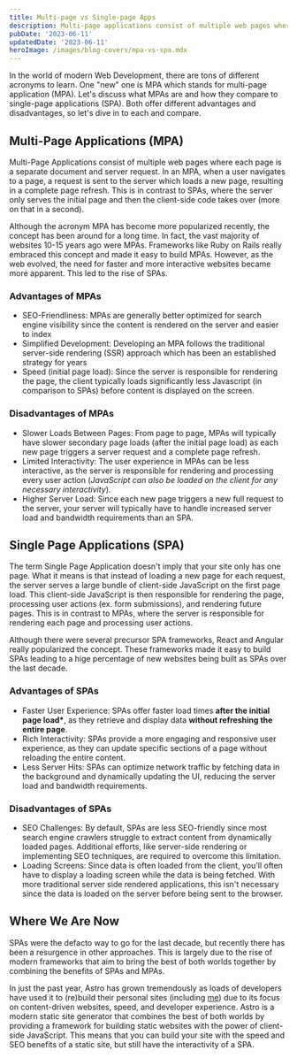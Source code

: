 ```yaml
---
title: Multi-page vs Single-page Apps
description: Multi-page applications consist of multiple web pages where each page is a separate document
pubDate: '2023-06-11'
updatedDate: '2023-06-11'
heroImage: /images/blog-covers/mpa-vs-spa.mdx
---
```


In the world of modern Web Development, there are tons of different acronyms to learn. One "new" one is MPA which stands for multi-page application (MPA). Let's discuss what MPAs are and how they compare to single-page applications (SPA). Both offer different advantages and disadvantages, so let's dive in to each and compare.

## Multi-Page Applications (MPA)

Multi-Page Applications consist of multiple web pages where each page is a separate document and server request. In an MPA, when a user navigates to a page, a request is sent to the server which loads a new page, resulting in a complete page refresh. This is in contrast to SPAs, where the server only serves the initial page and then the client-side code takes over (more on that in a second).

Although the acronym MPA has become more popularized recently, the concept has been around for a long time. In fact, the vast majority of websites 10-15 years ago were MPAs. Frameworks like Ruby on Rails really embraced this concept and made it easy to build MPAs. However, as the web evolved, the need for faster and more interactive websites became more apparent. This led to the rise of SPAs.

### Advantages of MPAs

- SEO-Friendliness: MPAs are generally better optimized for search engine visibility since the content is rendered on the server and easier to index
- Simplified Development: Developing an MPA follows the traditional server-side rendering (SSR) approach which has been an established strategy for years
- Speed (initial page load): Since the server is responsible for rendering the page, the client typically loads significantly less Javascript (in comparison to SPAs) before content is displayed on the screen.

### Disadvantages of MPAs

- Slower Loads Between Pages: From page to page, MPAs will typically have slower secondary page loads (after the initial page load) as each new page triggers a server request and a complete page refresh.
- Limited Interactivity: The user experience in MPAs can be less interactive, as the server is responsible for rendering and processing every user action (_JavaScript can also be loaded on the client for any necessary interactivity_).
- Higher Server Load: Since each new page triggers a new full request to the server, your server will typically have to handle increased server load and bandwidth requirements than an SPA.

## Single Page Applications (SPA)

The term Single Page Application doesn't imply that your site only has one page. What it means is that instead of loading a new page for each request, the server serves a large bundle of client-side JavaScript on the first page load. This client-side JavaScript is then responsible for rendering the page, processing user actions (ex. form submissions), and rendering future pages. This is in contrast to MPAs, where the server is responsible for rendering each page and processing user actions.

Although there were several precursor SPA frameworks, React and Angular really popularized the concept. These frameworks made it easy to build SPAs leading to a hige percentage of new websites being built as SPAs over the last decade.

### Advantages of SPAs

- Faster User Experience: SPAs offer faster load times **after the initial page load\***, as they retrieve and display data **without refreshing the entire page**.
- Rich Interactivity: SPAs provide a more engaging and responsive user experience, as they can update specific sections of a page without reloading the entire content.
- Less Server Hits: SPAs can optimize network traffic by fetching data in the background and dynamically updating the UI, reducing the server load and bandwidth requirements.

### Disadvantages of SPAs

- SEO Challenges: By default, SPAs are less SEO-friendly since most search engine crawlers struggle to extract content from dynamically loaded pages. Additional efforts, like server-side rendering or implementing SEO techniques, are required to overcome this limitation.
- Loading Screens: Since data is often loaded from the client, you'll often have to display a loading screen while the data is being fetched. With more traditional server side rendered applications, this isn't necessary since the data is loaded on the server before being sent to the browser.

## Where We Are Now

SPAs were the defacto way to go for the last decade, but recently there has been a resurgence in other approaches. This is largely due to the rise of modern frameworks that aim to bring the best of both worlds together by combining the benefits of SPAs and MPAs.

In just the past year, Astro has grown tremendously as loads of developers have used it to (re)build their personal sites (including [me](https://jamesqquick.com/)) due to its focus on content-driven websites, speed, and developer experience. Astro is a modern static site generator that combines the best of both worlds by providing a framework for building static websites with the power of client-side JavaScript. This means that you can build your site with the speed and SEO benefits of a static site, but still have the interactivity of a SPA.

